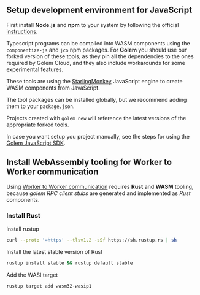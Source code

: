 
## Setup development environment for JavaScript

First install **Node.js** and **npm** to your system by following the official [instructions](https://docs.npmjs.com/downloading-and-installing-node-js-and-npm).

Typescript programs can be compiled into WASM components using the `componentize-js` and `jco` npm packages. For **Golem** you should use our forked version of these tools, as they pin all the dependencies to the ones required by Golem Cloud, and they also include workarounds for some experimental features.

These tools are using the [StarlingMonkey](https://github.com/bytecodealliance/StarlingMonkey/) JavaScript engine to create WASM components from JavaScript.

The tool packages can be installed globally, but we recommend adding them to your `package.json`.

Projects created with `golem new` will reference the latest versions of the appropriate forked tools.

In case you want setup you project manually, see the steps for using the [Golem JavaScript SDK](/experimental-languages/js-language-guide/golem-js-sdk).

## Install WebAssembly tooling for Worker to Worker communication

Using [Worker to Worker communication](/experimental-languages/js-language-guide/rpc) requires **Rust** and **WASM** tooling, because _golem RPC client stubs_ are generated and implemented as _Rust_ components.

<Steps>

### Install Rust

Install rustup

```bash copy
curl --proto '=https' --tlsv1.2 -sSf https://sh.rustup.rs | sh
```

Install the latest stable version of Rust

```bash copy
rustup install stable && rustup default stable
```

Add the WASI target

```bash copy
rustup target add wasm32-wasip1
```

</Steps>
